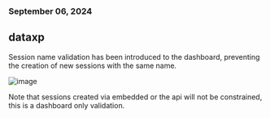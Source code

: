 ### September 06, 2024
## dataxp

Session name validation has been introduced to the dashboard, preventing the creation of new sessions with the same name.

![image](../changelog/images/spacename_validation.png)

Note that sessions created via embedded or the api will not be constrained, this is a dashboard only validation.